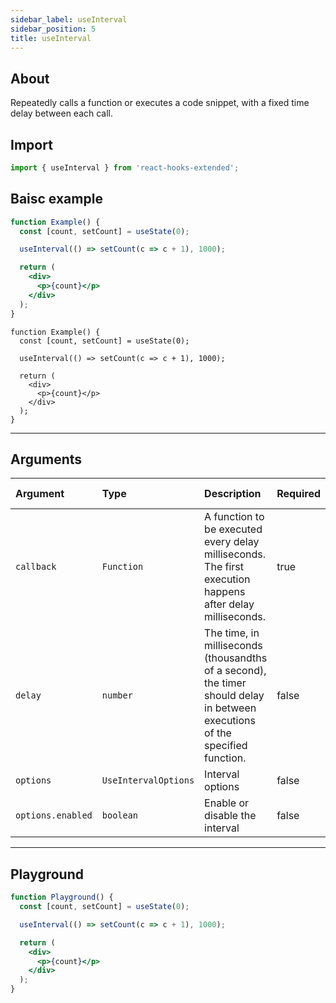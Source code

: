 ```yaml
---
sidebar_label: useInterval
sidebar_position: 5
title: useInterval
---
```



## About

Repeatedly calls a function or executes a code snippet, with a fixed time delay between each call.

## Import

```javascript
import { useInterval } from 'react-hooks-extended';
```

## Baisc example

<Tabs groupId="lng">
  <TabItem value="javascript" label="JavaScript">

```jsx
function Example() {
  const [count, setCount] = useState(0);

  useInterval(() => setCount(c => c + 1), 1000);

  return (
    <div>
      <p>{count}</p>
    </div>
  );
}
```

  </TabItem>
  <TabItem value="typescript" label="TypeScript">

```tsx
function Example() {
  const [count, setCount] = useState(0);

  useInterval(() => setCount(c => c + 1), 1000);

  return (
    <div>
      <p>{count}</p>
    </div>
  );
}
```

  </TabItem>

</Tabs>

---

## Arguments

| Argument          | Type                 | Description                                                                                                                  | Required | Default value |
| :---------------- | :------------------- | :--------------------------------------------------------------------------------------------------------------------------- | :------- | :------------ |
| `callback`        | `Function`           | A function to be executed every delay milliseconds. The first execution happens after delay milliseconds.                    | true     |               |
| `delay`           | `number`             | The time, in milliseconds (thousandths of a second), the timer should delay in between executions of the specified function. | false    | `0`           |
| `options`         | `UseIntervalOptions` | Interval options                                                                                                             | false    |               |
| `options.enabled` | `boolean`            | Enable or disable the interval                                                                                               | false    | `true`        |

---

## Playground

```jsx live
function Playground() {
  const [count, setCount] = useState(0);

  useInterval(() => setCount(c => c + 1), 1000);

  return (
    <div>
      <p>{count}</p>
    </div>
  );
}
```
